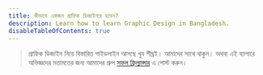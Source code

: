```yaml
---
title: কীভাবে একজন গ্রাফিক ডিজাইনার হবেন?
description: Learn how to learn Graphic Design in Bangladesh.
disableTableOfContents: true
---
```


> গ্রাফিক ডিজাইন নিয়ে বিস্তারিত গাইডলাইন আসছে খুব শীঘ্রই। আমাদের সাথে থাকুন। অথবা এই ব্যাপারে অভিজ্ঞদের মতামতের জন্য আমাদের গ্রুপ [সফল ফ্রিল্যান্সার](https://www.facebook.com/groups/sofolfreelancer/) এ পোস্ট করুন।
